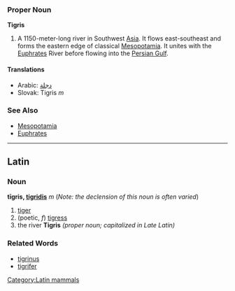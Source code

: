 === Proper Noun ===
'''Tigris'''
# A 1150-meter-long river in Southwest [[Asia]]. It flows east-southeast and forms the eastern edge of classical [[Mesopotamia]]. It unites with the [[Euphrates]] River before flowing into the [[Persian Gulf]].

==== Translations ====
*Arabic: [[دجلة]]
*Slovak: Tigris ''m''

=== See Also ===
* [[Mesopotamia]]
* [[Euphrates]]

----
==Latin==
[[Category:Latin mammals]]
===Noun===
'''tīgris, [[Wiktionary Appendix:Latin third declension|tigridis]]''' ''m'' (''Note: the declension of this noun is often varied'')

# [[tiger]]
# (poetic, ''f'') [[tigress]]
# the river '''Tigris''' ''(proper noun; capitalized in Late Latin)''
===Related Words===
*[[tigrinus]]
*[[tigrifer]]
